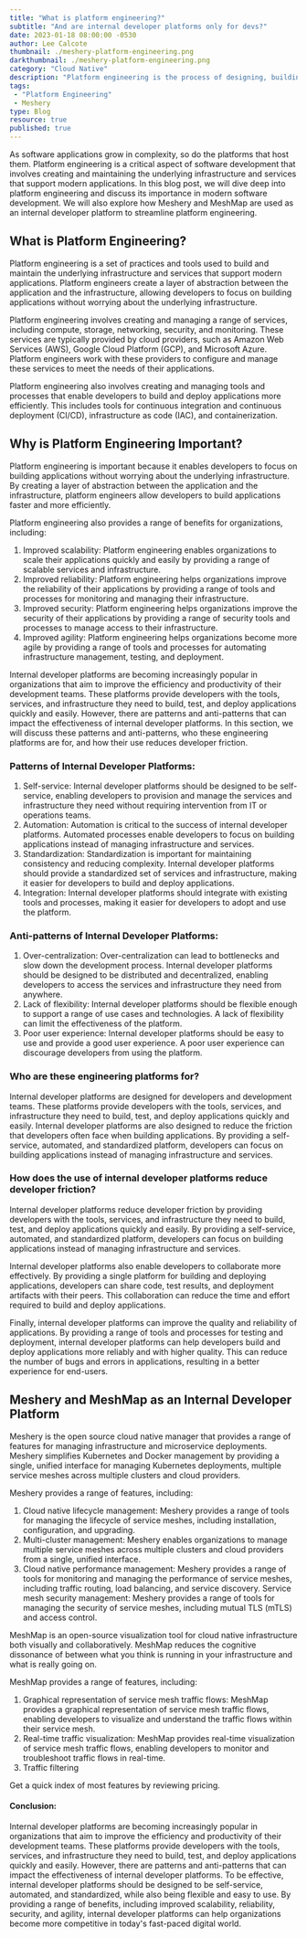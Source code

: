 ```yaml
---
title: "What is platform engineering?"
subtitle: "And are internal developer platforms only for devs?"
date: 2023-01-18 08:00:00 -0530
author: Lee Calcote
thumbnail: ./meshery-platform-engineering.png
darkthumbnail: ./meshery-platform-engineering.png
category: "Cloud Native"
description: "Platform engineering is the process of designing, building, and maintaining the foundational infrastructure that supports a digital platform. This can include everything from the hardware and software systems that power the platform to the processes and procedures used to deploy and manage applications."
tags:
 - "Platform Engineering"
 - Meshery
type: Blog
resource: true
published: true
---
```




<BlogWrapper>

<div class="intro">
As software applications grow in complexity, so do the platforms that host them. Platform engineering is a critical aspect of software development that involves creating and maintaining the underlying infrastructure and services that support modern applications. In this blog post, we will dive deep into platform engineering and discuss its importance in modern software development. We will also explore how Meshery and MeshMap are used as an internal developer platform to streamline platform engineering.
</div>

## What is Platform Engineering?

Platform engineering is a set of practices and tools used to build and maintain the underlying infrastructure and services that support modern applications. Platform engineers create a layer of abstraction between the application and the infrastructure, allowing developers to focus on building applications without worrying about the underlying infrastructure.

Platform engineering involves creating and managing a range of services, including compute, storage, networking, security, and monitoring. These services are typically provided by cloud providers, such as Amazon Web Services (AWS), Google Cloud Platform (GCP), and Microsoft Azure. Platform engineers work with these providers to configure and manage these services to meet the needs of their applications.

Platform engineering also involves creating and managing tools and processes that enable developers to build and deploy applications more efficiently. This includes tools for continuous integration and continuous deployment (CI/CD), infrastructure as code (IAC), and containerization.

## Why is Platform Engineering Important?

Platform engineering is important because it enables developers to focus on building applications without worrying about the underlying infrastructure. By creating a layer of abstraction between the application and the infrastructure, platform engineers allow developers to build applications faster and more efficiently.

Platform engineering also provides a range of benefits for organizations, including:

1. Improved scalability: Platform engineering enables organizations to scale their applications quickly and easily by providing a range of scalable services and infrastructure.
1. Improved reliability: Platform engineering helps organizations improve the reliability of their applications by providing a range of tools and processes for monitoring and managing their infrastructure.
1. Improved security: Platform engineering helps organizations improve the security of their applications by providing a range of security tools and processes to manage access to their infrastructure.
1. Improved agility: Platform engineering helps organizations become more agile by providing a range of tools and processes for automating infrastructure management, testing, and deployment.

Internal developer platforms are becoming increasingly popular in organizations that aim to improve the efficiency and productivity of their development teams. These platforms provide developers with the tools, services, and infrastructure they need to build, test, and deploy applications quickly and easily. However, there are patterns and anti-patterns that can impact the effectiveness of internal developer platforms. In this section, we will discuss these patterns and anti-patterns, who these engineering platforms are for, and how their use reduces developer friction.

### Patterns of Internal Developer Platforms:

1. Self-service: Internal developer platforms should be designed to be self-service, enabling developers to provision and manage the services and infrastructure they need without requiring intervention from IT or operations teams.
1. Automation: Automation is critical to the success of internal developer platforms. Automated processes enable developers to focus on building applications instead of managing infrastructure and services.
1. Standardization: Standardization is important for maintaining consistency and reducing complexity. Internal developer platforms should provide a standardized set of services and infrastructure, making it easier for developers to build and deploy applications.
1. Integration: Internal developer platforms should integrate with existing tools and processes, making it easier for developers to adopt and use the platform.

### Anti-patterns of Internal Developer Platforms:

1. Over-centralization: Over-centralization can lead to bottlenecks and slow down the development process. Internal developer platforms should be designed to be distributed and decentralized, enabling developers to access the services and infrastructure they need from anywhere.
1. Lack of flexibility: Internal developer platforms should be flexible enough to support a range of use cases and technologies. A lack of flexibility can limit the effectiveness of the platform.
1. Poor user experience: Internal developer platforms should be easy to use and provide a good user experience. A poor user experience can discourage developers from using the platform.

### Who are these engineering platforms for?

Internal developer platforms are designed for developers and development teams. These platforms provide developers with the tools, services, and infrastructure they need to build, test, and deploy applications quickly and easily. Internal developer platforms are also designed to reduce the friction that developers often face when building applications. By providing a self-service, automated, and standardized platform, developers can focus on building applications instead of managing infrastructure and services.

### How does the use of internal developer platforms reduce developer friction?

Internal developer platforms reduce developer friction by providing developers with the tools, services, and infrastructure they need to build, test, and deploy applications quickly and easily. By providing a self-service, automated, and standardized platform, developers can focus on building applications instead of managing infrastructure and services.

Internal developer platforms also enable developers to collaborate more effectively. By providing a single platform for building and deploying applications, developers can share code, test results, and deployment artifacts with their peers. This collaboration can reduce the time and effort required to build and deploy applications.

Finally, internal developer platforms can improve the quality and reliability of applications. By providing a range of tools and processes for testing and deployment, internal developer platforms can help developers build and deploy applications more reliably and with higher quality. This can reduce the number of bugs and errors in applications, resulting in a better experience for end-users.

## Meshery and MeshMap as an Internal Developer Platform

<p>Meshery is the open source cloud native manager that provides a range of features for managing infrastructure and microservice deployments. Meshery simplifies Kubernetes and Docker management by providing a single, unified interface for managing Kubernetes deployments, multiple service meshes across multiple clusters and cloud providers.
</p>
<CTA_ImageOnly
  image={powerOfMeshery}
  alt="Alternate text for Image"
  content="This is an example callout"
  button_text="Click Me"
  url="https://layer5.io/meshmap"     // Always provide the http/https header 
  external_link={false}
/>
<p>Meshery provides a range of features, including:</p>

1. Cloud native lifecycle management: Meshery provides a range of tools for managing the lifecycle of service meshes, including installation, configuration, and upgrading.
1. Multi-cluster management: Meshery enables organizations to manage multiple service meshes across multiple clusters and cloud providers from a single, unified interface.
1. Cloud native performance management: Meshery provides a range of tools for monitoring and managing the performance of service meshes, including traffic routing, load balancing, and service discovery.
Service mesh security management: Meshery provides a range of tools for managing the security of service meshes, including mutual TLS (mTLS) and access control.

MeshMap is an open-source visualization tool for cloud native infrastructure both visually and collaboratively. MeshMap reduces the cognitive dissonance of between what you think is running in your infrastructure and what is really going on. 

MeshMap provides a range of features, including:

1. Graphical representation of service mesh traffic flows: MeshMap provides a graphical representation of service mesh traffic flows, enabling developers to visualize and understand the traffic flows within their service mesh.
1. Real-time traffic visualization: MeshMap provides real-time visualization of service mesh traffic flows, enabling developers to monitor and troubleshoot traffic flows in real-time.
1. Traffic filtering

Get a quick index of most features by reviewing <Link to="/pricing">pricing</Link>.

#### Conclusion:

Internal developer platforms are becoming increasingly popular in organizations that aim to improve the efficiency and productivity of their development teams. These platforms provide developers with the tools, services, and infrastructure they need to build, test, and deploy applications quickly and easily. However, there are patterns and anti-patterns that can impact the effectiveness of internal developer platforms. To be effective, internal developer platforms should be designed to be self-service, automated, and standardized, while also being flexible and easy to use. By providing a range of benefits, including improved scalability, reliability, security, and agility, internal developer platforms can help organizations become more competitive in today's fast-paced digital world.

<!-- 
As technology continues to advance, businesses are increasingly turning to digital platforms to manage their operations, reach customers, and streamline processes. However, building and maintaining these platforms can be a complex and time-consuming task. That's where platform engineering comes in. In this post, we'll explore what platform engineering is, why it's important, and the key skills needed to become a platform engineer.

## What is platform engineering?

Platform engineering is the process of designing, building, and maintaining the foundational infrastructure that supports a digital platform. This can include everything from the hardware and software systems that power the platform to the processes and procedures used to deploy and manage applications.

The goal of platform engineering is to create a stable, scalable, and secure environment that allows developers and other stakeholders to build and deploy applications quickly and efficiently. This often involves automating processes wherever possible, using containerization to isolate applications, and implementing monitoring and alerting systems to identify and address issues before they become critical.

# Why is platform engineering important?

In today's digital age, businesses of all sizes are relying on technology platforms to drive growth and innovation. Whether it's a website, mobile app, or enterprise software system, a platform is only as effective as the underlying infrastructure that supports it.

Platform engineering plays a critical role in ensuring that these platforms are stable, scalable, and secure. Without a solid foundation, even the most well-designed platform can suffer from performance issues, downtime, and security vulnerabilities. These can have a significant impact on the user experience, damage brand reputation, and even result in lost revenue.

In addition to these technical considerations, platform engineering can also help businesses become more agile and responsive to changing market conditions. By automating processes and leveraging cloud-based infrastructure, platform engineers can create an environment that enables rapid innovation and experimentation.

# Key skills for platform engineers

Developers should be able to deploy and run their apps and services end to end. “You build it, you run it”. Building and maintaining a digital platform requires a diverse range of skills, from technical expertise to project management and communication skills. Here are some of the key skills that are essential for success as a platform engineer:

- Proficiency in programming languages and frameworks: A platform engineer should have a solid understanding of programming languages such as Java, Python, and JavaScript, as well as frameworks such as Spring, Django, and React.
- Cloud computing expertise: With many businesses moving their operations to the cloud, platform engineers should have a strong understanding of cloud computing concepts, including virtualization, containers, and cloud service models such as SaaS, PaaS, and IaaS.
- DevOps skills: DevOps is a set of practices that combines software development (Dev) and IT operations (Ops) to shorten the development lifecycle and improve software quality. Platform engineers should be familiar with DevOps tools such as Jenkins, Docker, and Kubernetes, as well as continuous integration and continuous deployment (CI/CD) processes.
- Security knowledge: Platform engineers should be well-versed in security best practices and have a deep understanding of concepts such as authentication, encryption, and access control. This is especially important as cyber threats continue to evolve and become more sophisticated.
- Project management skills: Building and maintaining a digital platform is a complex and multi-faceted process that requires effective project management skills. Platform engineers should be able to manage timelines, budgets, and resources effectively, as well as communicate effectively with stakeholders at all levels of the organization.
- Continuous learning: Finally, platform engineering is a rapidly evolving field, with new technologies and techniques emerging all the time. Successful platform engineers should be committed to continuous learning and staying up-to-date with the latest trends and best practices.
Conclusion

In today's digital age, businesses need stable, scalable, and secure platforms to compete effectively. Platform engineering plays a critical role in creating the infrastructure that supports these platforms and enables businesses to innovate and grow. To be successful as a platform engineer. -->



</BlogWrapper>